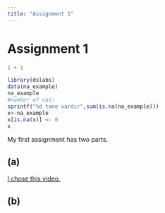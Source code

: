 ```yaml
---
title: "Assignment 1"
---
```


# Assignment 1

```r
1 + 1

library(dslabs)
data(na_example)
na_example
#number of nas:
sprintf("%d tane vardır",sum(is.na(na_example)))
x<-na_example
x[is.na(x)] <- 0
x
```

My first assignment has two parts.

## (a)
[I chose this video.](https://www.rstudio.com/conference/2022/talks/its-about-time/)

## (b)